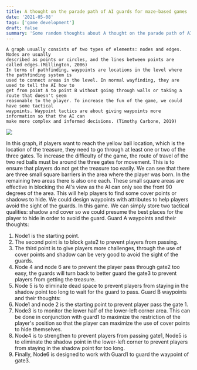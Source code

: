 ```yaml
---
title: A thought on the parade path of AI guards for maze-based games
date: '2021-05-08'
tags: ['game development']
draft: false
summary: 'Some random thoughts about A thought on the parade path of AI guards for maze-based games'
---
```


```
A graph usually consists of two types of elements: nodes and edges. Nodes are usually
described as points or circles, and the lines between points are called edges.(Millington, 2006)
In terms of pathfinding, waypoints are locations in the level where the pathfinding system is
used to connect areas in the level. In normal wayfinding, they are used to tell the AI how to
get from point A to point B without going through walls or taking a route that doesn't seem
reasonable to the player. To increase the fun of the game, we could have some tactical
waypoints. Waypoint tactics are about giving waypoints more information so that the AI can
make more complex and informed decisions. (Timothy Carbone, 2019)
```

![](https://raw.githubusercontent.com/hanschurer/picgo/master/img/Screenshot%202024-08-12%20at%2022.11.46.png)

In this graph, if players want to reach the yellow ball location, which is the location of the
treasure, they need to go through at least one or two of the three gates. To increase the
difficulty of the game, the route of travel of the two red balls must be around the three gates
for movement. This is to ensure that players do not get the treasure too easily. We can see that
there are three small square barriers in the area where the player was born. In the remaining
two areas there is also one each. These small square areas are effective in blocking the AI's
view as the AI can only see the front 90 degrees of the area. This will help players to find
some cover points or shadows to hide.
We could design waypoints with attributes to help players avoid the sight of the guards. In
this game. We can simply store two tactical qualities: shadow and cover so we could presume
the best places for the player to hide in order to avoid the guard.
Guard A waypoints and their thoughts:
1. Node1 is the starting point.
2. The second point is to block gate2 to prevent players from passing.
3. The third point is to give players more challenges, through the use of cover points and
shadow can be very good to avoid the sight of the guards.
4. Node 4 and node 6 are to prevent the player pass through gate2 too easy, the guards will
turn back to better guard the gate3 to prevent players from getting the treasure.
5. Node 5 is to eliminate dead space to prevent players from staying in the shadow point too
long to wait for the guard to pass.
Guard B waypoints and their thoughts:
1. Node1 and node 2 is the starting point to prevent player pass the gate 1.
2. Node3 is to monitor the lower half of the lower-left corner area. This can be done in
conjunction with guard1 to maximize the restriction of the player's position so that the
player can maximize the use of cover points to hide themselves.
3. Node4 is to strengthen to prevent players from passing gate1, Node5 is to eliminate the
shadow point in the lower-left corner to prevent players from staying in the shadow point for too long.
4. Finally, Node6 is designed to work with Guard1 to guard the waypoint of gate3.